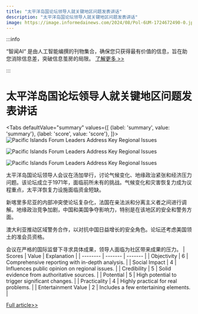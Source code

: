```yaml
---
title: "太平洋岛国论坛领导人就关键地区问题发表讲话"
description: "太平洋岛国论坛领导人就关键地区问题发表讲话"
image: https://image.informedainews.com/2024/08/Pol-6UM-1724672490-0.jpg
---
```



:::info

“智闻AI“ 是由人工智能编撰的刊物集合，确保您只获得最有价值的信息，旨在助您消除信息差，突破信息茧房的局限。  [了解更多 >>](/)

:::

# 太平洋岛国论坛领导人就关键地区问题发表讲话


<Tabs
	defaultValue="summary"
	values={[
	{label: 'summary', value: 'summary'},
	{label: 'score', value: 'score'},
]}>
<TabItem value="summary">
<img
  src="https://image.informedainews.com/2024/08/Pol-6UM-1724672490-0.jpg"
  alt="Pacific Islands Forum Leaders Address Key Regional Issues"
/>

<img
  src="https://image.informedainews.com/2024/08/Pol-NNJ-1724672490-1.jpg"
  alt="Pacific Islands Forum Leaders Address Key Regional Issues"
/>

<img
  src="https://image.informedainews.com/2024/08/Pol-2Kx-1724672490-2.jpg"
  alt="Pacific Islands Forum Leaders Address Key Regional Issues"
/>



太平洋岛国论坛领导人会议在汤加举行，讨论气候变化、地缘政治紧张和经济压力问题。该论坛成立于1971年，面临前所未有的挑战。气候变化和灾害恢复力成为议程重点，太平洋恢复力设施面临资金短缺。

新喀里多尼亚的内部冲突使论坛复杂化，法国在亲法派和分离主义者之间进行调解。地缘政治竞争加剧，中国和美国争夺影响力，特别是在该地区的安全和警务方面。

澳大利亚推动区域警务合作，以对抗中国日益增长的安全角色。论坛还考虑美国领土的准会员资格。

会议在严格的国际监督下寻求具体成果，领导人面临为社区带来成果的压力。
</TabItem>
<TabItem value="score">
	| Scores     | Value   | Explanation |
	| -------- | ------- | ------- |
	| Objectivity  | 6    | Comprehensive reporting with in-depth analysis.    |
	| Social Impact | 4     | Influences public opinion on regional issues.    |
	| Credibility    | 5    | Solid evidence from authoritative sources.    |
	| Potential    | 5    | High potential to trigger significant changes.    |
	| Practicality    | 4    | Highly practical for real problems.    |
	| Entertainment Value    | 2    | Includes a few entertaining elements.    |
</TabItem>
</Tabs>

[Full article>>](https://asia.nikkei.com/Politics/International-relations/Pacific-Island-Forum-leaders-meeting-5-things-to-know)
